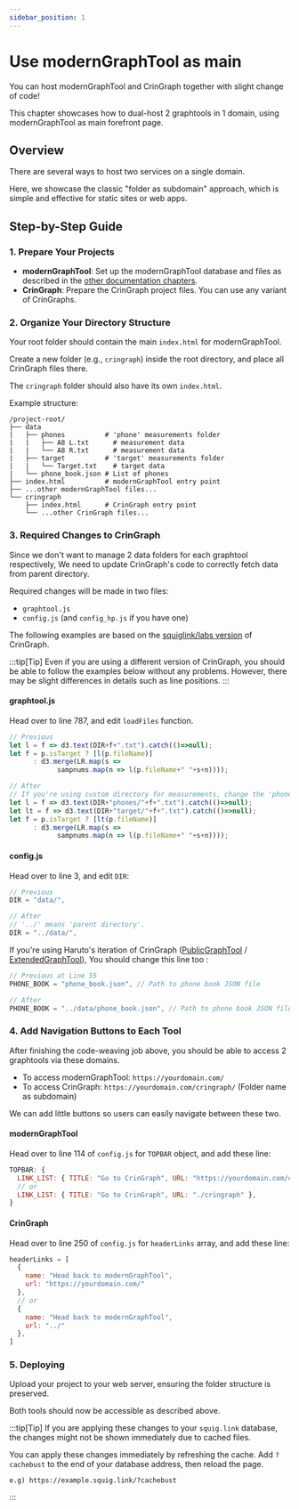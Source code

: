 ```yaml
---
sidebar_position: 1
---
```


# Use modernGraphTool as main

You can host modernGraphTool and CrinGraph together with slight change of code! 

This chapter showcases how to dual-host 2 graphtools in 1 domain, using modernGraphTool as main forefront page.

## Overview

There are several ways to host two services on a single domain. 

Here, we showcase the classic "folder as subdomain" approach, which is simple and effective for static sites or web apps.

## Step-by-Step Guide

### 1. Prepare Your Projects

- **modernGraphTool**: Set up the modernGraphTool database and files as described in the [other documentation chapters](../../category/guide-for-admins).
- **CrinGraph**: Prepare the CrinGraph project files. You can use any variant of CrinGraphs.

### 2. Organize Your Directory Structure

Your root folder should contain the main `index.html` for modernGraphTool. 

Create a new folder (e.g., `cringraph`) inside the root directory, and place all CrinGraph files there. 

The `cringraph` folder should also have its own `index.html`.

Example structure:

```plaintext
/project-root/
├── data
|   ├── phones          # 'phone' measurements folder
|   |   ├── A8 L.txt      # measurement data
|   |   └── A8 R.txt      # measurement data
|   ├── target          # 'target' measurements folder
|   |   └── Target.txt    # target data
|   └── phone_book.json # List of phones
├── index.html          # modernGraphTool entry point
├── ...other modernGraphTool files...
└── cringraph
    ├── index.html      # CrinGraph entry point
    └── ...other CrinGraph files...
```

### 3. Required Changes to CrinGraph

Since we don't want to manage 2 data folders for each graphtool respectively, We need to update CrinGraph's code to correctly fetch data from parent directory.

Required changes will be made in two files:

- `graphtool.js`
- `config.js` (and `config_hp.js` if you have one)

The following examples are based on the [squiglink/labs version](https://github.com/squiglink/lab) of CrinGraph.

:::tip[Tip]
Even if you are using a different version of CrinGraph, you should be able to follow the examples below without any problems. However, there may be slight differences in details such as line positions.
:::

#### graphtool.js

Head over to line 787, and edit `loadFiles` function.

```js
// Previous
let l = f => d3.text(DIR+f+".txt").catch(()=>null);
let f = p.isTarget ? [l(p.fileName)]
      : d3.merge(LR.map(s =>
            sampnums.map(n => l(p.fileName+" "+s+n))));

// After
// If you're using custom directory for measurements, change the 'phones' and 'target' words to yours.
let l = f => d3.text(DIR+"phones/"+f+".txt").catch(()=>null);
let lt = f => d3.text(DIR+"target/"+f+".txt").catch(()=>null);
let f = p.isTarget ? [lt(p.fileName)]
      : d3.merge(LR.map(s =>
            sampnums.map(n => l(p.fileName+" "+s+n))));
```

#### config.js

Head over to line 3, and edit `DIR`:

```js
// Previous
DIR = "data/",

// After
// '../' means 'parent directory'.
DIR = "../data/", 
```

If you're using Haruto's iteration of CrinGraph ([PublicGraphTool](https://github.com/HarutoHiroki/PublicGraphTool) / [ExtendedGraphTool](https://github.com/potatosalad775/ExtendedGraphTool)), 
You should change this line too : 

```js
// Previous at Line 55
PHONE_BOOK = "phone_book.json", // Path to phone book JSON file

// After
PHONE_BOOK = "../data/phone_book.json", // Path to phone book JSON file
```

### 4. Add Navigation Buttons to Each Tool

After finishing the code-weaving job above, you should be able to access 2 graphtools via these domains.

- To access modernGraphTool: `https://yourdomain.com/`
- To access CrinGraph: `https://yourdomain.com/cringraph/` (Folder name as subdomain)

We can add little buttons so users can easily navigate between these two.

#### modernGraphTool

Head over to line 114 of `config.js` for `TOPBAR` object, and add these line:
```js
TOPBAR: {
  LINK_LIST: { TITLE: "Go to CrinGraph", URL: "https://yourdomain.com/cringraph" },
  // or
  LINK_LIST: { TITLE: "Go to CrinGraph", URL: "./cringraph" },
}
```

#### CrinGraph

Head over to line 250 of `config.js` for `headerLinks` array, and add these line:
```js
headerLinks = [
  {
    name: "Head back to modernGraphTool",
    url: "https://yourdomain.com/"
  },
  // or
  {
    name: "Head back to modernGraphTool",
    url: "../"
  },
]
```

### 5. Deploying

Upload your project to your web server, ensuring the folder structure is preserved. 

Both tools should now be accessible as described above.

:::tip[Tip]
If you are applying these changes to your `squig.link` database, the changes might not be shown immediately due to cached files.

You can apply these changes immediately by refreshing the cache. Add `?cachebust` to the end of your database address, then reload the page.
```plaintext
e.g) https://example.squig.link/?cachebust
```
:::